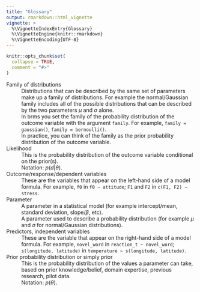 ```yaml
---
title: "Glossary"
output: rmarkdown::html_vignette
vignette: >
  %\VignetteIndexEntry{Glossary}
  %\VignetteEngine{knitr::rmarkdown}
  %\VignetteEncoding{UTF-8}
---
```


```r
knitr::opts_chunk$set(
  collapse = TRUE,
  comment = "#>"
)
```

Family of distributions
  : Distributions that can be described by the same set of parameters make up a family of distributions. For example the normal/Gaussian family includes all of the possible distributions that can be described by the two parameters $\mu$ and $\sigma$ alone.
  : In brms you set the family of the probability distribution of the outcome variable with the argument `family`. For example, `family = gaussian()`, `family = bernoulli()`.
  : In practice, you can think of the family as the prior probability distribution of the outcome variable.

Likelihood
  : This is the probability distribution of the outcome variable conditional on the prior(s).
  : Notation: $p(d|\theta)$.

Outcome/response/dependent variables
  : These are the variables that appear on the left-hand side of a model formula. For example, `f0` in `f0 ~ attitude`; `F1` and `F2` in `c(F1, F2) ~ stress`.

Parameter
  : A parameter in a statistical model (for example intercept/mean, standard deviation, slope/$\beta$, etc).
  : A parameter used to describe a probability distribution (for example $\mu$ and $\sigma$ for normal/Gaussian distributions).

Predictors, independent variables
  : These are the variable that appear on the right-hand side of a model formula. For example, `novel_word` in `reaction_t ~ novel_word`; `s(longitude, latitude)` in `temperature ~ s(longitude, latitude)`.

Prior probability distribution or simply prior
  : This is the probability distribution of the values a parameter can take, based on prior knowledge/belief, domain expertise, previous research, pilot data.
  : Notation: $p(\theta)$.
